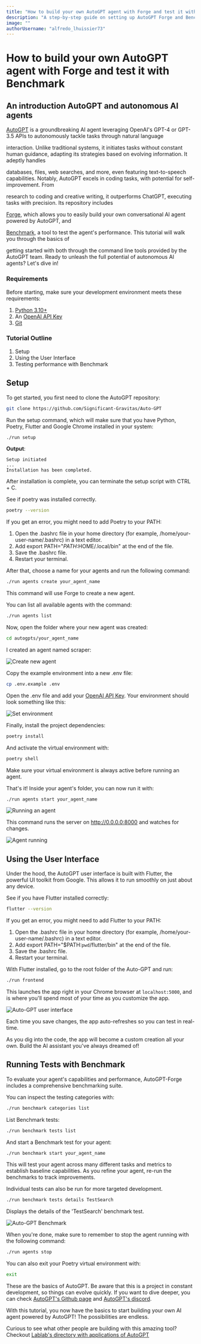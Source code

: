 ```yaml
---
title: "How to build your own AutoGPT agent with Forge and test it with Benchmark"
description: "A step-by-step guide on setting up AutoGPT Forge and Benchmark."
image: ""
authorUsername: "alfredo_lhuissier73"
---
```


# How to build your own AutoGPT agent with Forge and test it with Benchmark

## An introduction AutoGPT and autonomous AI agents

[AutoGPT](https://lablab.ai/apps/tech/autogpt) is a groundbreaking AI agent leveraging OpenAI's GPT-4 or GPT-3.5 APIs to autonomously tackle tasks through natural language

interaction. Unlike traditional systems, it initiates tasks without constant human guidance, adapting its strategies based on evolving information. It adeptly handles

databases, files, web searches, and more, even featuring text-to-speech capabilities. Notably, AutoGPT excels in coding tasks, with potential for self-improvement. From

research to coding and creative writing, it outperforms ChatGPT, executing tasks with precision. Its repository includes

[Forge](https://github.com/Significant-Gravitas/Auto-GPT/tree/master/autogpts/forge), which allows you to easily build your own conversational AI agent powered by AutoGPT, and

[Benchmark](https://github.com/Significant-Gravitas/Auto-GPT/tree/master/benchmark), a tool to test the agent's performance. This tutorial will walk you through the basics of

getting started with both through the command line tools provided by the AutoGPT team. Ready to unleash the full potential of autonomous AI agents? Let's dive in!


### Requirements

Before starting, make sure your development environment meets these requirements:

1. [Python 3.10+](https://www.python.org/downloads/release/python-3100/)
2. An [OpenAI API Key](https://platform.openai.com/account/api-keys)
3. [Git](https://git-scm.com/downloads)


### Tutorial Outline

1. Setup
2. Using the User Interface
3. Testing performance with Benchmark


## Setup

To get started, you first need to clone the AutoGPT repository:

```sh
git clone https://github.com/Significant-Gravitas/Auto-GPT
```

Run the setup command, which will make sure that you have Python, Poetry, Flutter and Google Chrome installed in your system:

```sh
./run setup
```

**Output**:

```
Setup initiated
...
Installation has been completed.
```

After installation is complete, you can terminate the setup script with CTRL + C. 

See if poetry was installed correctly.

```sh
poetry --version
```

If you get an error, you might need to add Poetry to your PATH:

1. Open the .bashrc file in your home directory (for example, /home/your-user-name/.bashrc) in a text editor.
2. Add export PATH="$PATH:$HOME/.local/bin" at the end of the file.
3. Save the .bashrc file.
4. Restart your terminal.


After that, choose a name for your agents and run the following command:

```sh
./run agents create your_agent_name
```

This command will use Forge to create a new agent.

You can list all available agents with the command:

```sh
./run agents list
```

Now, open the folder where your new agent was created:

```sh
cd autogpts/your_agent_name
```

I created an agent named scraper:

<Img src="https://iili.io/JHEGdxI.png" alt="Create new agent" caption="Create a new agent with Forge" />


Copy the example environment into a new .env file:

```sh
cp .env.example .env
```

Open the .env file and add your [OpenAI API Key](https://platform.openai.com/account/api-keys). Your environment should look something like this:

<Img src="https://iili.io/JHEGKfn.png" alt="Set environment" caption="Set OpenAI Api Key in .env file" />


Finally, install the project dependencies:

```sh
poetry install
```

And activate the virtual environment with:

```sh
poetry shell
```

Make sure your virtual environment is always active before running an agent.

That's it! Inside your agent's folder, you can now run it with: 

```sh
./run agents start your_agent_name
```

<Img src="https://iili.io/JHEG3iX.png" alt="Running an agent" caption="Running an agent" />


This command runs the server on http://0.0.0.0:8000 and watches for changes.


<Img src="https://iili.io/JHEGHDN.png" alt="Agent running" caption="Agent running on http://0.0.0.0:8000" />



## Using the User Interface

Under the hood, the AutoGPT user interface is built with Flutter, the powerful UI toolkit from Google. This allows it to run smoothly on just about any device.

See if you have Flutter installed correctly:

```sh
flutter --version
```

If you get an error, you might need to add Flutter to your PATH:

1. Open the .bashrc file in your home directory (for example, /home/your-user-name/.bashrc) in a text editor.
2. Add export PATH="$PATH:`pwd`/flutter/bin" at the end of the file.
3. Save the .bashrc file.
4. Restart your terminal.


With Flutter installed, go to the root folder of the Auto-GPT and run:

```sh
./run frontend
```

This launches the app right in your Chrome browser at `localhost:5000`, and is where you'll spend most of your time as you customize the app.

<Img src="https://iili.io/JHEG2Vt.png" alt="Auto-GPT user interface" caption="Auto-GPT Flutter interface" />


Each time you save changes, the app auto-refreshes so you can test in real-time.

As you dig into the code, the app will become a custom creation all your own. Build the AI assistant you've always dreamed of!


## Running Tests with Benchmark

To evaluate your agent's capabilities and performance, AutoGPT-Forge includes a comprehensive benchmarking suite.

You can inspect the testing categories with:

```sh
./run benchmark categories list
```

List Benchmark tests:

```sh
./run benchmark tests list
```

And start a Benchmark test for your agent:

```sh
./run benchmark start your_agent_name
```

This will test your agent across many different tasks and metrics to establish baseline capabilities. As you refine your agent, re-run the benchmarks to track improvements.

Individual tests can also be run for more targeted development.

```sh
./run benchmark tests details TestSearch
```

Displays the details of the 'TestSearch' benchmark test.

<Img src="https://iili.io/JHEGfls.png" alt="Auto-GPT Benchmark" caption="Testing the agent's performance" />


When you're done, make sure to remember to stop the agent running with the following command:

```sh
./run agents stop
```

You can also exit your Poetry virtual environment with:

```sh
exit
```


These are the basics of AutoGPT. Be aware that this is a project in constant development, so things can evolve quickly. If you want to dive deeper, you can check
[AutoGPT's Github page](https://github.com/Significant-Gravitas/Auto-GPT) and [AutoGPT's discord](https://discord.com/channels/877056448956346408/880204983021240370/1152247561458032652).

With this tutorial, you now have the basics to start building your own AI agent powered by AutoGPT! The possibilities are endless.

Curious to see what other people are building with this amazing tool? Checkout [Lablab's directory with applications of AutoGPT](https://lablab.ai/apps/tech/autogpt)
